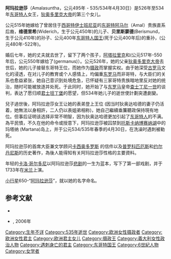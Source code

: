 {{Infobox royalty
|image=	Nuremberg chronicles f 143r 3.jpg
|name=阿玛拉逊莎
|caption=阿玛拉逊莎女王 - 来自[[纽伦堡编年史|纽伦堡编年史]]中的木刻像(1493)
|birth_date=公元495年前后
|death_date={{death year and age|535|495}}
|father=[[狄奥多里克大帝|狄奥多里克大帝]]
|mother={{tsl|en|Audofleda|奥多弗莱达}}
|spouse=特拉圭拉<br>{{tsl|en|Eutharic|尤塔里克}}

|issue=[[阿塔拉里克|阿塔拉里克]]<br>{{tsl|en|Matasuntha|玛瑟逊莎}}
}}
'''阿玛拉逊莎'''（Amalasuntha，公元495年 - 535/534年4月30日）是526年至534年[[东哥特人|东哥特人]]女王，[[狄奥多里克大帝|狄奥多里克大帝]]的第三个女儿。 

公元515年她嫁给了曾居住于[[西哥特|西哥特]][[西班牙_(罗马行省)|伊士班尼亚]]的[[东哥特|东哥特]][[阿马尔|阿马尔]]（Amal）贵族直系后裔，'''维德里希'''(Widerich，生于公元450年)的儿子、'''贝里斯蒙德'''(Berismund，生于公元410年)的孙子、公元400年[[东哥德人|东哥特人国王]]{{tsl|en|Thorismund|托里斯蒙德}}(死于公元400年后)的重孙，{{tsl|en|Eutharic|尤塔里克}}(公元480年-522年)。

婚后七年，她的丈夫就去世了，留下了两个孩子，[[阿塔拉里克|阿塔拉里克]]和{{tsl|en|Matasuntha|玛瑟逊莎}}(公元517年-550年后，公元550年嫁给了{{tsl|en|Germanus|格曼努斯}}(germanus)）。公元526年，她的父亲[[狄奥多里克大帝|狄奥多里克大帝]]去世后，她的儿子接替东哥特王位，而她作为[[摄政|摄政]]而掌握实权。由于她深受[[古罗马|古罗马]]文化的浸透，在对儿子的教育或个人感情上，均偏重[[东罗马帝国|东罗马]]而非哥特，与大臣们的关系也愈益紧张，她自己意识到处境危急，已怀疑有三家哥特贵族暗地里反对她的统治，随时可能被放逐并处死。于此同时，她开始了与[[东罗马帝国|东罗马]]皇帝[[查士丁尼一世|查士丁尼一世]]的谈判，表达了愿归顺[[君士坦丁堡|君士坦丁堡]]的愿望，但534年她儿子的逝世使計劃突遭劇變。

兒子過世後，阿玛拉逊莎女王让她的表弟{{tsl|en|Theodahad|狄奥达哈德}}登上王位 (因当时狄奥达哈德的妻子仍活着，她無法以身相許，二人仍以表姐弟相称)，她自己繼續垂簾聽政保持現有地位。但事后证明该选择非常不明智，因为狄奥达哈德更加引起了[[东哥特人|东哥特人]]的不满。為平民憤，不久在他的命令或授意下，阿玛拉逊莎被囚禁到[[托斯卡纳|托斯卡纳]][[博赛纳湖|博赛纳湖]]中的玛塔纳 (Martana)岛上，并于公元534/535年春季的4月30日，在洗澡时遇刺被勒死。

阿玛拉逊莎的首席大臣兼文学顾问[[卡西奥多罗斯|卡西奥多罗斯]] 的信件以及[[普罗科匹厄斯|普罗科匹厄斯]]和[[约尔丹尼斯|约尔丹尼斯]]的历史著作，為後人能得知有关阿玛拉逊莎性格的主要資料。

年轻的[[卡洛·哥尔多尼|卡洛·哥尔多尼]]以阿玛拉逊莎[[悲剧|悲剧]]的一生为蓝本，写下了第一部戏剧，并于1733年在[[米兰|米兰]]上演。

[[小行星|小行星]]650-“[[阿玛拉逊莎|阿玛拉逊莎]]”，就以她的名字命名。

==参考文献==
*{{EB1911}}
*{{tsl|fr|Continuité des élites à Byzance durant les siècles obscurs. Les princes caucasiens et l'Empire du VIe au IXe siècle (Christian Settipani)|黑暗时代的拜占庭实权人物谱，十六到十九世纪的君权和白人王子}}, 2006年

{{Authority control}}
{{DEFAULTSORT:A}}
[[Category:生年不详|Category:生年不详]]
[[Category:535年逝世|Category:535年逝世]]
[[Category:欧洲女性摄政者|Category:欧洲女性摄政者]]
[[Category:欧洲女性君主|Category:欧洲女性君主]]
[[Category:欧洲君主女儿|Category:欧洲君主女儿]]
[[Category:摄政王|Category:摄政王]]
[[Category:義大利女性政治人物|Category:義大利女性政治人物]]
[[Category:遇刺身亡的君主|Category:遇刺身亡的君主]]
[[Category:东哥特国王|Category:东哥特国王]]
[[Category:6世紀人物|Category:6世紀人物]]
[[Category:女学者|Category:女学者]]